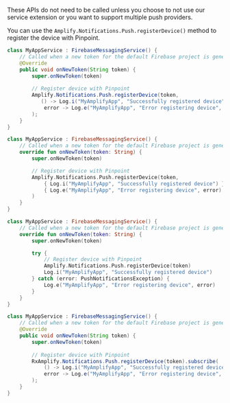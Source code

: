 <Callout>

These APIs do not need to be called unless you choose to not use our service extension or you want to support multiple push providers.

</Callout>

You can use the `Amplify.Notifications.Push.registerDevice()` method to register the device with Pinpoint.

<BlockSwitcher>
<Block name="Java">

```java
class MyAppService : FirebaseMessagingService() {
    // Called when a new token for the default Firebase project is generated
    @Override
    public void onNewToken(String token) {
        super.onNewToken(token)
        
        // Register device with Pinpoint
        Amplify.Notifications.Push.registerDevice(token, 
           () -> Log.i("MyAmplifyApp", "Successfully registered device"),
            error -> Log.e("MyAmplifyApp", "Error registering device", error)
        );
    }
}
```

</Block>
<Block name="Kotlin - Callbacks">

```kotlin
class MyAppService : FirebaseMessagingService() {
    // Called when a new token for the default Firebase project is generated
    override fun onNewToken(token: String) {
        super.onNewToken(token)

        // Register device with Pinpoint
        Amplify.Notifications.Push.registerDevice(token, 
            { Log.i("MyAmplifyApp", "Successfully registered device") },
            { Log.e("MyAmplifyApp", "Error registering device", error) }
        )
    }
}
```

</Block>
<Block name="Kotlin - Coroutines">

```kotlin
class MyAppService : FirebaseMessagingService() {
    // Called when a new token for the default Firebase project is generated
    override fun onNewToken(token: String) {
        super.onNewToken(token)

        try {
            // Register device with Pinpoint
            Amplify.Notifications.Push.registerDevice(token)
            Log.i("MyAmplifyApp", "Successfully registered device")
        } catch (error: PushNotificationsException) {
            Log.e("MyAmplifyApp", "Error registering device", error)
        }
    }
}
```

</Block>
<Block name="RxJava">

```java
class MyAppService : FirebaseMessagingService() {
    // Called when a new token for the default Firebase project is generated
    @Override
    public void onNewToken(String token) {
        super.onNewToken(token)
        
        // Register device with Pinpoint
        RxAmplify.Notifications.Push.registerDevice(token).subscribe(
            () -> Log.i("MyAmplifyApp", "Successfully registered device"),
            error -> Log.e("MyAmplifyApp", "Error registering device", error)
        );
    }
}
```

</Block>
</BlockSwitcher>
